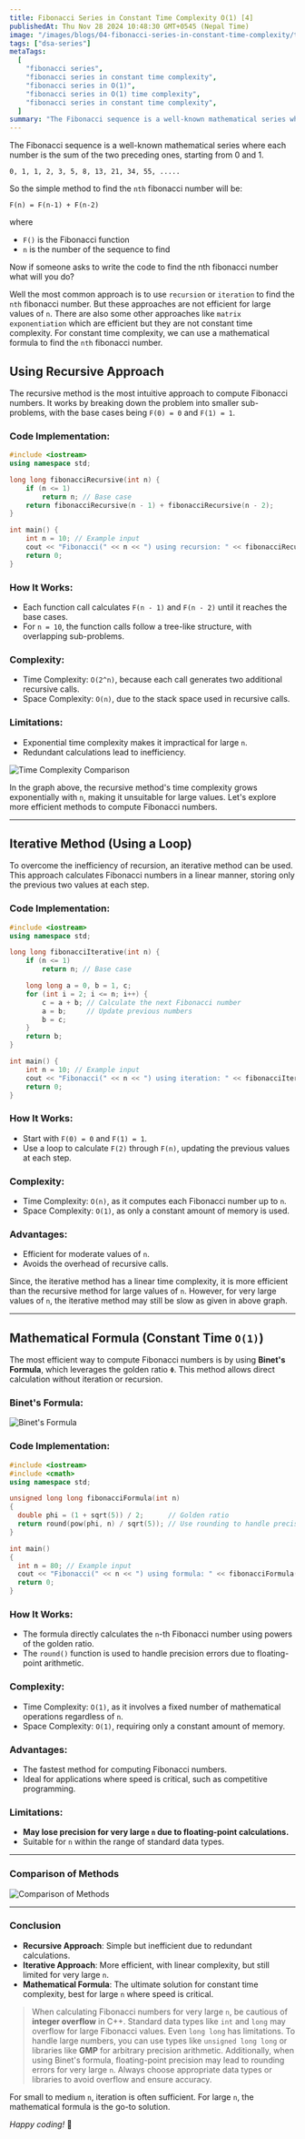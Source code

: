 ```yaml
---
title: Fibonacci Series in Constant Time Complexity O(1) [4]
publishedAt: Thu Nov 28 2024 10:48:30 GMT+0545 (Nepal Time)
image: "/images/blogs/04-fibonacci-series-in-constant-time-complexity/thumbnail.png"
tags: ["dsa-series"]
metaTags:
  [
    "fibonacci series",
    "fibonacci series in constant time complexity",
    "fibonacci series in O(1)",
    "fibonacci series in O(1) time complexity",
    "fibonacci series in constant time complexity",
  ]
summary: "The Fibonacci sequence is a well-known mathematical series where each number is the sum of the two preceding ones, starting from 0 and 1. While recursive and iterative approaches are commonly used, they can be inefficient for large values of n."
---
```


The Fibonacci sequence is a well-known mathematical series where each number is the sum of the two preceding ones, starting from 0 and 1.

```text
0, 1, 1, 2, 3, 5, 8, 13, 21, 34, 55, .....
```

So the simple method to find the `nth` fibonacci number will be:

```text
F(n) = F(n-1) + F(n-2)
```

where

- `F()` is the Fibonacci function
- `n` is the number of the sequence to find

Now if someone asks to write the code to find the nth fibonacci number what will you do?

Well the most common approach is to use `recursion` or `iteration` to find the `nth` fibonacci number. But these approaches are not efficient for large values of `n`. There are also some other approaches like `matrix exponentiation` which are efficient but they are not constant time complexity. For constant time complexity, we can use a mathematical formula to find the `nth` fibonacci number.

## Using Recursive Approach

The recursive method is the most intuitive approach to compute Fibonacci numbers. It works by breaking down the problem into smaller sub-problems, with the base cases being `F(0) = 0` and `F(1) = 1`.

### Code Implementation:

```cpp
#include <iostream>
using namespace std;

long long fibonacciRecursive(int n) {
    if (n <= 1)
        return n; // Base case
    return fibonacciRecursive(n - 1) + fibonacciRecursive(n - 2);
}

int main() {
    int n = 10; // Example input
    cout << "Fibonacci(" << n << ") using recursion: " << fibonacciRecursive(n) << endl;
    return 0;
}
```

### How It Works:

- Each function call calculates `F(n - 1)` and `F(n - 2)` until it reaches the base cases.
- For `n = 10`, the function calls follow a tree-like structure, with overlapping sub-problems.

### Complexity:

- Time Complexity: `O(2^n)`, because each call generates two additional recursive calls.
- Space Complexity: `O(n)`, due to the stack space used in recursive calls.

### Limitations:

- Exponential time complexity makes it impractical for large `n`.
- Redundant calculations lead to inefficiency.

![Time Complexity Comparison](/images/blogs/04-fibonacci-series-in-constant-time-complexity/time-complexity.png)

In the graph above, the recursive method's time complexity grows exponentially with `n`, making it unsuitable for large values. Let's explore more efficient methods to compute Fibonacci numbers.

---

## Iterative Method (Using a Loop)

To overcome the inefficiency of recursion, an iterative method can be used. This approach calculates Fibonacci numbers in a linear manner, storing only the previous two values at each step.

### Code Implementation:

```cpp
#include <iostream>
using namespace std;

long long fibonacciIterative(int n) {
    if (n <= 1)
        return n; // Base case

    long long a = 0, b = 1, c;
    for (int i = 2; i <= n; i++) {
        c = a + b; // Calculate the next Fibonacci number
        a = b;     // Update previous numbers
        b = c;
    }
    return b;
}

int main() {
    int n = 10; // Example input
    cout << "Fibonacci(" << n << ") using iteration: " << fibonacciIterative(n) << endl;
    return 0;
}
```

### How It Works:

- Start with `F(0) = 0` and `F(1) = 1`.
- Use a loop to calculate `F(2)` through `F(n)`, updating the previous values at each step.

### Complexity:

- Time Complexity: `O(n)`, as it computes each Fibonacci number up to `n`.
- Space Complexity: `O(1)`, as only a constant amount of memory is used.

### Advantages:

- Efficient for moderate values of `n`.
- Avoids the overhead of recursive calls.

Since, the iterative method has a linear time complexity, it is more efficient than the recursive method for large values of `n`. However, for very large values of `n`, the iterative method may still be slow as given in above graph.

---

## Mathematical Formula (Constant Time `O(1)`)

The most efficient way to compute Fibonacci numbers is by using **Binet's Formula**, which leverages the golden ratio `Φ`. This method allows direct calculation without iteration or recursion.

### Binet's Formula:

![Binet's Formula](/images/blogs/04-fibonacci-series-in-constant-time-complexity/binet's-formula.png)

### Code Implementation:

```cpp
#include <iostream>
#include <cmath>
using namespace std;

unsigned long long fibonacciFormula(int n)
{
  double phi = (1 + sqrt(5)) / 2;      // Golden ratio
  return round(pow(phi, n) / sqrt(5)); // Use rounding to handle precision
}

int main()
{
  int n = 80; // Example input
  cout << "Fibonacci(" << n << ") using formula: " << fibonacciFormula(n) << endl;
  return 0;
}
```

### How It Works:

- The formula directly calculates the `n`-th Fibonacci number using powers of the golden ratio.
- The `round()` function is used to handle precision errors due to floating-point arithmetic.

### Complexity:

- Time Complexity: `O(1)`, as it involves a fixed number of mathematical operations regardless of `n`.
- Space Complexity: `O(1)`, requiring only a constant amount of memory.

### Advantages:

- The fastest method for computing Fibonacci numbers.
- Ideal for applications where speed is critical, such as competitive programming.

### Limitations:

- **May lose precision for very large `n` due to floating-point calculations.**
- Suitable for `n` within the range of standard data types.

---

### Comparison of Methods

![Comparison of Methods](/images/blogs/04-fibonacci-series-in-constant-time-complexity/comparison.png)

---

### Conclusion

- **Recursive Approach**: Simple but inefficient due to redundant calculations.
- **Iterative Approach**: More efficient, with linear complexity, but still limited for very large `n`.
- **Mathematical Formula**: The ultimate solution for constant time complexity, best for large `n` where speed is critical.

> When calculating Fibonacci numbers for very large `n`, be cautious of **integer overflow** in C++. Standard data types like `int` and `long` may overflow for large Fibonacci values. Even `long long` has limitations. To handle large numbers, you can use types like `unsigned long long` or libraries like **GMP** for arbitrary precision arithmetic. Additionally, when using Binet's formula, floating-point precision may lead to rounding errors for very large `n`. Always choose appropriate data types or libraries to avoid overflow and ensure accuracy.

For small to medium `n`, iteration is often sufficient. For large `n`, the mathematical formula is the go-to solution.

_Happy coding!_ 🚀
